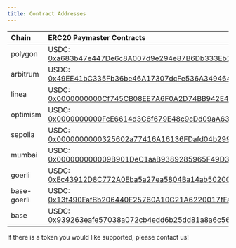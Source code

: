 ```yaml
---
title: Contract Addresses
---
```


| Chain    | ERC20 Paymaster Contracts                                                                                                             |
| :------- | :------------------------------------------------------------------------------------------------------------------------------------ |
| polygon  | USDC: [0xa683b47e447De6c8A007d9e294e87B6Db333Eb18](https://polygonscan.com/address/0xa683b47e447De6c8A007d9e294e87B6Db333Eb18)        |
| arbitrum | USDC: [0x49EE41bC335Fb36be46A17307dcFe536A3494644](https://arbiscan.io/address/0x49EE41bC335Fb36be46A17307dcFe536A3494644)            |
| linea   | USDC: [0x0000000000Cf745CB08EE7A6F0A2D74BB942E414](https://lineascan.build/address/0x0000000000Cf745CB08EE7A6F0A2D74BB942E414) |
| optimism   | USDC: [0x0000000000FcE6614d3C6f679E48c9cDd09aA634](https://optimistic.etherscan.io/address/0x0000000000fce6614d3c6f679e48c9cdd09aa634) |
| sepolia   | USDC: [0x0000000000325602a77416A16136FDafd04b299f](https://sepolia.etherscan.io/address/0x0000000000325602a77416a16136fdafd04b299f)  |
| mumbai   | USDC: [0x000000000009B901DeC1aaB9389285965F49D387](https://mumbai.polygonscan.com/address/0x000000000009B901DeC1aaB9389285965F49D387) |
| goerli   | USDC: [0xEc43912D8C772A0Eba5a27ea5804Ba14ab502009](https://goerli.etherscan.io/address/0xEc43912D8C772A0Eba5a27ea5804Ba14ab502009)    |
| base-goerli | USDC: [0x13f490FafBb206440F25760A10C21A6220017fFa](https://goerli.basescan.org/address/0x13f490fafbb206440f25760a10c21a6220017ffa) |
| base     | USDC: [0x939263eafe57038a072cb4edd6b25dd81a8a6c56](https://basescan.org/address/0x939263eafe57038a072cb4edd6b25dd81a8a6c56)           |

If there is a token you would like supported, please contact us!

